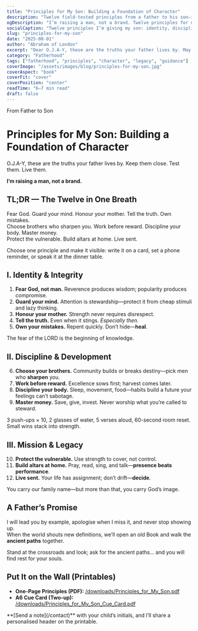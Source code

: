 ```yaml
---
title: "Principles for My Son: Building a Foundation of Character"
description: "Twelve field-tested principles from a father to his son—identity, discipline, and mission—shaped for daily practice at home."
ogDescription: "I’m raising a man, not a brand. Twelve principles for my son—fear God, tell the truth, master your habits, protect the vulnerable, and live sent."
socialCaption: "Twelve principles I’m giving my son: identity, discipline, mission. Print them, live them, pass them on. #Fatherhood #Character #Legacy"
slug: "principles-for-my-son"
date: "2025-08-01"
author: "Abraham of London"
excerpt: "Dear O.J.A-Y, these are the truths your father lives by. May they be a compass for your own journey."
category: "Fatherhood"
tags: ["fatherhood", "principles", "character", "legacy", "guidance"]
coverImage: "/assets/images/blog/principles-for-my-son.jpg"
coverAspect: "book"
coverFit: "cover"
coverPosition: "center"
readTime: "6–7 min read"
draft: false
---
```


<HeroEyebrow>From Father to Son</HeroEyebrow>

# Principles for My Son: Building a Foundation of Character

O.J.A-Y, these are the truths your father lives by. Keep them close. Test them. Live them.

<PullLine>
  <strong>I’m raising a man, not a brand.</strong>
</PullLine>

<Rule />

## TL;DR — The Twelve in One Breath
Fear God. Guard your mind. Honour your mother. Tell the truth. Own mistakes.  
Choose brothers who sharpen you. Work before reward. Discipline your body. Master money.  
Protect the vulnerable. Build altars at home. Live sent.

<Callout tone="key" title="One action today">
  Choose one principle and make it visible: write it on a card, set a phone reminder, or speak it at the dinner table.
</Callout>

<Rule />

## I. Identity & Integrity

1. **Fear God, not man.** Reverence produces wisdom; popularity produces compromise.  
2. **Guard your mind.** Attention is stewardship—protect it from cheap stimuli and lazy thinking.  
3. **Honour your mother.** Strength never requires disrespect.  
4. **Tell the truth.** Even when it stings. <em>Especially then.</em>  
5. **Own your mistakes.** Repent quickly. Don’t hide—<strong>heal</strong>.

<Verse cite="Proverbs 1:7">The fear of the LORD is the beginning of knowledge.</Verse>

<Rule />

## II. Discipline & Development

6. **Choose your brothers.** Community builds or breaks destiny—pick men who **sharpen** you.  
7. **Work before reward.** Excellence sows first; harvest comes later.  
8. **Discipline your body.** Sleep, movement, food—habits build a future your feelings can’t sabotage.  
9. **Master money.** Save, give, invest. Never worship what you’re called to steward.

<Note tone="info" title="Daily micro-rule (10 minutes)">
  3 push-ups × 10, 2 glasses of water, 5 verses aloud, 60-second room reset. Small wins stack into strength.
</Note>

<Rule />

## III. Mission & Legacy

10. **Protect the vulnerable.** Use strength to cover, not control.  
11. **Build altars at home.** Pray, read, sing, and talk—**presence beats performance**.  
12. **Live sent.** Your life has assignment; don’t drift—<strong>decide</strong>.

<PullLine subtle>
  You carry our family name—but more than that, you carry God’s image.
</PullLine>

<Rule />

## A Father’s Promise

I will lead you by example, apologise when I miss it, and never stop showing up.  
When the world shouts new definitions, we’ll open an old Book and walk the **ancient paths** together.

<Verse cite="Jeremiah 6:16">
  Stand at the crossroads and look; ask for the ancient paths… and you will find rest for your souls.
</Verse>

<Rule />

## Put It on the Wall (Printables)

- **One-Page Principles (PDF):** [/downloads/Principles_for_My_Son.pdf](/downloads/Principles_for_My_Son.pdf)  
- **A6 Cue Card (Two-up):** [/downloads/Principles_for_My_Son_Cue_Card.pdf](/downloads/Principles_for_My_Son_Cue_Card.pdf)

<Note tone="key" title="Want a personalised version?">
  **[Send a note](/contact)** with your child’s initials, and I’ll share a personalised header on the printable.
</Note>

<Rule />

<ShareRow
  text="Twelve principles for my son—identity, discipline, and mission. Print them, live them, pass them on."
  hashtags="Fatherhood,Character,Legacy"
/>
